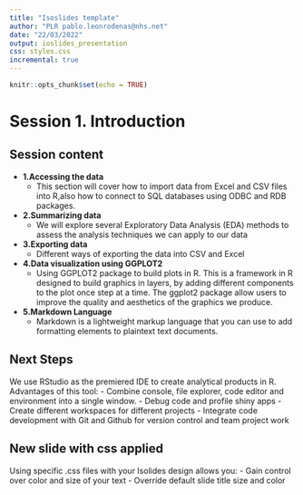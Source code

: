 ---
title: "Isoslides template"
author: "PLR pablo.leonrodenas@nhs.net"
date: "22/03/2022"
output: ioslides_presentation
css: styles.css
incremental: true
---

```{r setup, include=FALSE}
knitr::opts_chunk$set(echo = TRUE)
```


# Session 1. Introduction {.smaller}

## Session content{.smaller}

- **1.Accessing the data**
  - This section will cover how to import data from Excel and CSV files into R,also how to connect to SQL databases  using ODBC and RDB packages. 
- **2.Summarizing data**
  - We will explore several Exploratory Data Analysis (EDA) methods to assess the analysis techniques we  can apply to our data
- **3.Exporting data**
  - Different ways of exporting the data into CSV and Excel
- **4.Data visualization using GGPLOT2**
  - Using GGPLOT2 package to build plots in R.  This is a framework in R designed to build graphics in layers, by adding different components to the plot once step at a time. The ggplot2 package allow users to improve the quality and aesthetics of the graphics we produce.
- **5.Markdown Language**
  - Markdown is a lightweight markup language that you can use to add formatting elements to plaintext text documents. 

## Next Steps {#nextsteps .emphasized}

We use RStudio as the premiered IDE to create analytical products in R. Advantages of this tool: 
- Combine console, file explorer, code editor and environment into a single window. 
- Debug code and profile shiny apps
- Create different workspaces for different projects
- Integrate code development with Git and Github for version control and team project work

## New slide with css applied {#usingcss .emphasized}

Using specific .css files with your Isolides design allows you:
- Gain control over color and size of your text
- Override default slide title size and color